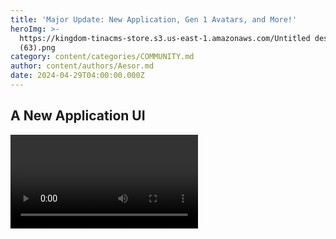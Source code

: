 ```yaml
---
title: 'Major Update: New Application, Gen 1 Avatars, and More!'
heroImg: >-
  https://kingdom-tinacms-store.s3.us-east-1.amazonaws.com/Untitled design
  (63).png
category: content/categories/COMMUNITY.md
author: content/authors/Aesor.md
date: 2024-04-29T04:00:00.000Z
---
```


## A New Application UI

<video url="https://kingdom-tinacms-store.s3.us-east-1.amazonaws.com/App Shots for Twitter.mp4" />

We are thrilled to announce the release of our new application! You can find it here: [https://app.the-kingdom.world/](https://app.the-kingdom.world/)\
\
Our old design was suffering from growing pains, becoming cluttered, and clunky to navigate, and felt too cramped to add any new elements without compromising our user experience.

We have redesigned it from the ground up, making it more streamlined and easy to navigate. All relevant sections are now separated into a horizontal toolbar right on the main screen after logging in, allowing you to go to any profile area with fewer clicks.

There are also many quality-of-life changes and little details to see, keep reading to discover more about what we have built for you.

### A New Central Hub & Navigation Bar

See the latest offers for The Kingdom right on the main page, and easily access all parts of our application with a slick new horizontal navigation bar.

The dashboard includes links to all of your favorite parts of The kingdom, such as the Avatar Configurator and our Riddles.

<video url="https://kingdom-tinacms-store.s3.us-east-1.amazonaws.com/Central Hub Final.mp4" />

### New Ways to Easily Manage Your Avatars

All of your Avatars and Gear can now be accessed from one place, so no more clicking between your Avatar Profile and Avatar Inventory every time you want to change Avatars.

This new section of the application is called the "Amory", and is split into three sections: Avatars, Gear, and Chests.

<video url="https://kingdom-tinacms-store.s3.us-east-1.amazonaws.com/Gear & Avatars FINAL.mp4" />

You can swap gear between avatars with only 2 clicks! New filtering and sorting functionalities also make it easier than ever to optimize your Gear Score. 

<video url="https://kingdom-tinacms-store.s3.us-east-1.amazonaws.com/Fast Equipping FINAL.mp4" />

### Optimize Your Savings At The Bank

The Aesorian Bank is now open! Check out your daily generated silver, total silver, and even which Avatars are generating the most silver.

Re-rolls and Land will also be housed in this section of the Application, so check back soon! The goal is for you to be able to stay on top of your various TK assets and currencies all from one place.

<video url="https://kingdom-tinacms-store.s3.us-east-1.amazonaws.com/Bank Final.mp4" />

### Quests & Leaderboard Redesigns Coming Soon

It will be much easier for us to expand functionality and ease user experience through this design, and we can’t wait for you to try it out. Make sure to let us know what you think in our Discord. There are more quality-of-life improvements planned, and we are always interested in hearing any ideas that you have about how we could improve your experience with the application.

Next up will be the quest system window and leaderboards. This system is one of the most important in our community, and we can’t wait to show you the new designs.

## Earn Limited-Time Bonuses With Your Generation 1 Avatars

You can now start Pre-Ordering your Generation 1 Avatars!

We did not want to have our community plan their days around a brief minting window. Those who are here, and are early deserve to get their Avatars in a relaxed, timely manner, and even be rewarded for believing in what we’re building with The Kingdom.

These Pre-Orders will be open for a limited time, you may not want to delay if you’re interested, Aesar.

### Pre-Order Bonuses

* 1 Avatar: 1 Normal Roro Chest
* 5 Avatars: 6 Normal Roro Chests
* 20 Avatars: 15 Normal Roro Chests + 1 Premium Roro Chest
* 50 Avatars: 15 Normal Roro Chests + 5 Premium Roro Chests

Roro Chests can include rewards such as valuable gear to equip your Avatars, Silver, and even Re-Rolls.

### Brand-New Gear To Collect

These new Roro chests will include entirely new gear for your Avatars.

Have a sneak peek at what you can expect.

![](<https://kingdom-tinacms-store.s3.us-east-1.amazonaws.com/Untitled design (66).png>)

More information about these coming very soon. Stay tuned.

### We’re Just Getting Started

All of this is just the beginning. We have a lot to show in the upcoming weeks, including our free Neo Tokyo Chests!

We will be hosting events, showing sneak peeks, and even giveaways on our Discord, so make sure to join in and enable your notifications to stay on top of everything.\
\
If you want to learn more, check out our newly updated White Paper! [https://rpglabs.gitbook.io/the-kingdom-ecosystem-introduction](https://rpglabs.gitbook.io/the-kingdom-ecosystem-introduction)
